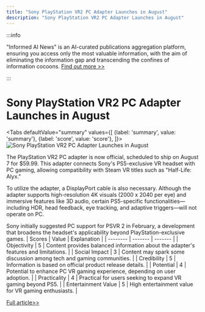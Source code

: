 ```yaml
---
title: "Sony PlayStation VR2 PC Adapter Launches in August"
description: "Sony PlayStation VR2 PC Adapter Launches in August"
---
```



:::info

"Informed AI News" is an AI-curated publications aggregation platform, ensuring you access only the most valuable information, with the aim of eliminating the information gap and transcending the confines of information cocoons.  [Find out more >>](/docs/guides)

:::

# Sony PlayStation VR2 PC Adapter Launches in August


<Tabs
	defaultValue="summary"
	values={[
	{label: 'summary', value: 'summary'},
	{label: 'score', value: 'score'},
]}>
<TabItem value="summary">
<img
  src="https://image.informedainews.com/2024/06/Vid-mSu-1717494829-0.jpg"
  alt="Sony PlayStation VR2 PC Adapter Launches in August"
/>



The PlayStation VR2 PC adapter is now official, scheduled to ship on August 7 for $59.99. This adapter connects Sony's PS5-exclusive VR headset with PC gaming, allowing compatibility with Steam VR titles such as "Half-Life: Alyx."

To utilize the adapter, a DisplayPort cable is also necessary. Although the adapter supports high-resolution 4K visuals (2000 x 2040 per eye) and immersive features like 3D audio, certain PS5-specific functionalities—including HDR, head feedback, eye tracking, and adaptive triggers—will not operate on PC.

Sony initially suggested PC support for PSVR 2 in February, a development that broadens the headset's applicability beyond PlayStation-exclusive games.
</TabItem>
<TabItem value="score">
	| Scores     | Value   | Explanation |
	| -------- | ------- | ------- |
	| Objectivity  | 5    | Content provides balanced information about the adapter's features and limitations.    |
	| Social Impact | 3     | Content may spark some discussion among tech and gaming communities.    |
	| Credibility    | 5    | Information is based on official product release details.    |
	| Potential    | 4    | Potential to enhance PC VR gaming experience, depending on user adoption.    |
	| Practicality    | 4    | Practical for users seeking to expand VR gaming beyond PS5.    |
	| Entertainment Value    | 5    | High entertainment value for VR gaming enthusiasts.    |
</TabItem>
</Tabs>

[Full article>>](https://www.cnbeta.com.tw/articles/game/1433430.htm)
